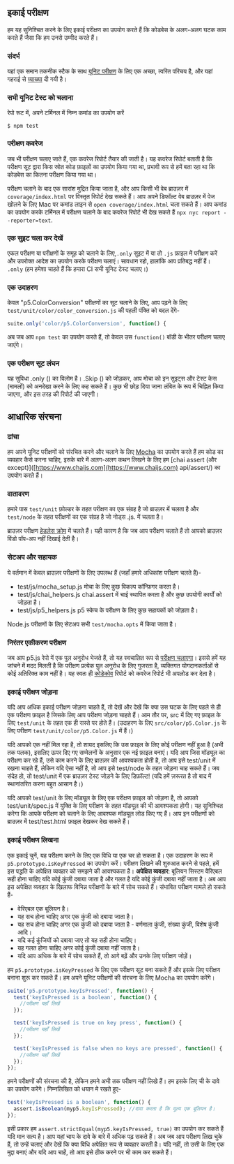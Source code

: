 ## इकाई परीक्षण

हम यह सुनिश्चित करने के लिए इकाई परीक्षण का उपयोग करते हैं कि कोडबेस के अलग-अलग घटक काम करते हैं जैसा कि हम उनसे उम्मीद करते हैं।

### संदर्भ

यहां एक समान तकनीक स्टैक के साथ [यूनिट परीक्षण](https://codeburst.io/javascript-unit-testing-using-mocha-and-chai-1d97d9f18e71) के लिए एक अच्छा, त्वरित परिचय है, और यहां गहराई से [व्याख्या](https://blog.logrocket.com/a-quick-and-complete-guide-to-mocha-testing-d0e0ea09f09d) दी गयी है।

### सभी यूनिट टेस्ट को चलाना

रेपो रूट में, अपने टर्मिनल में निम्न कमांड का उपयोग करें

```shell
$ npm test
```

### परीक्षण कवरेज

जब भी परीक्षण चलाए जाते हैं, एक कवरेज रिपोर्ट तैयार की जाती है। यह कवरेज रिपोर्ट बताती है कि परीक्षण सूट द्वारा किस स्रोत कोड फ़ाइलों का उपयोग किया गया था, प्रभावी रूप से हमें बता रहा था कि कोडबेस का कितना परीक्षण किया गया था।

परीक्षण चलाने के बाद एक सारांश मुद्रित किया जाता है, और आप किसी भी वेब ब्राउज़र में `coverage/index.html` पर विस्तृत रिपोर्ट देख सकते हैं। आप अपने डिफॉल्ट वेब ब्राउज़र में पेज खोलने के लिए Mac पर कमांड लाइन से `open coverage/index.html` चला सकते हैं। आप कमांड का उपयोग करके टर्मिनल में परीक्षण चलाने के बाद कवरेज रिपोर्ट भी देख सकते हैं `npx nyc report --reporter=text`.

### एक सुइट चला कर देखें

एकल परीक्षण या परीक्षणों के समूह को चलाने के लिए,`.only` सुइट में या तो `.js` फ़ाइल में परीक्षण करें और उपरोक्त आदेश का उपयोग करके परीक्षण चलाएं। सावधान रहो, हालांकि आप प्रतिबद्ध नहीं हैं। `.only` (हम हमेशा चाहते हैं कि हमारा CI सभी यूनिट टेस्ट चलाए।)

### एक उदाहरण

केवल "p5.ColorConversion" परीक्षणों का सूट चलाने के लिए, आप पढ़ने के लिए `test/unit/color/color_conversion.js` की पहली पंक्ति को बदल देंगे-

```js
suite.only('color/p5.ColorConversion', function() {
```

अब जब आप `npm test` का उपयोग करते हैं, तो केवल उस `function()` बॉडी के भीतर परीक्षण चलाए जाएंगे।

### एक परीक्षण सूट लंघन

यह सुविधा .only () का विलोम है। .Skip () को जोड़कर, आप मोचा को इन सुइट्स और टेस्ट केस (मामलों) को अनदेखा करने के लिए कह सकते हैं। कुछ भी छोड़ दिया जाना लंबित के रूप में चिह्नित किया जाएगा, और इस तरह की रिपोर्ट की जाएगी।

## आधारिक संरचना

### ढांचा

हम अपने यूनिट परीक्षणों को संरचित करने और चलाने के लिए [Mocha](https://mochajs.org/) का उपयोग करते हैं हम कोड का व्यवहार कैसे करना चाहिए, इसके बारे में अलग-अलग कथन लिखने के लिए हम \[chai assert (और except)]\([https://www.chaijs.com](https://www.chaijs.com) api/assert/) का उपयोग करते हैं।

### वातावरण

हमारे पास `test/unit` फ़ोल्डर के तहत परीक्षण का एक संग्रह है जो ब्राउज़र में चलता है और `test/node` के तहत परीक्षणों का एक संग्रह है जो नोड्स .js. में चलता है।

ब्राउज़र परीक्षण [हेडलेस क्रोम](https://developers.google.com/web/updates/2017/06/headless-karma-mocha-chai) में चलते हैं। यही कारण है कि जब आप परीक्षण चलाते हैं तो आपको ब्राउज़र विंडो पॉप-अप नहीं दिखाई देती है।

### सेटअप और सहायक

ये वर्तमान में केवल ब्राउज़र परीक्षणों के लिए उपलब्ध हैं (जहाँ हमारे अधिकांश परीक्षण चलते हैं)-

* test/js/mocha\_setup.js मोचा के लिए कुछ विकल्प कॉन्फ़िगर करता है।
* test/js/chai\_helpers.js chai.assert में चाई स्थापित करता है और कुछ उपयोगी कार्यों को जोड़ता है।
* test/js/p5\_helpers.js p5 स्केच के परीक्षण के लिए कुछ सहायकों को जोड़ता है।

Node.js परीक्षणों के लिए सेटअप सभी `test/mocha.opts` में किया जाता है।

### निरंतर एकीकरण परीक्षण

जब आप p5.js रेपो में एक पुल अनुरोध भेजते हैं, तो यह स्वचालित रूप से [परीक्षण चलाएगा](https://github.com/processing/p5.js/actions)। इससे हमें यह जांचने में मदद मिलती है कि परीक्षण प्रत्येक पुल अनुरोध के लिए गुजरता है, व्यक्तिगत योगदानकर्ताओं से कोई अतिरिक्त काम नहीं है। यह स्वतः ही [कोडेकोव](https://codecov.io/github/processing/p5.js) रिपोर्ट को कवरेज रिपोर्ट भी अपलोड कर देता है।

### इकाई परीक्षण जोड़ना

यदि आप अधिक इकाई परीक्षण जोड़ना चाहते हैं, तो देखें और देखें कि क्या उस घटक के लिए पहले से ही एक परीक्षण फ़ाइल है जिसके लिए आप परीक्षण जोड़ना चाहते हैं। आम तौर पर, src में दिए गए फ़ाइल के लिए `test/unit` के तहत एक ही रास्ते पर होते हैं। (उदाहरण के लिए `src/color/p5.Color.js` के लिए परीक्षण `test/unit/color/p5.Color.js`
में हैं।)

यदि आपको एक नहीं मिल रहा है, तो शायद इसलिए कि उस फ़ाइल के लिए कोई परीक्षण नहीं हुआ है (अभी तक पलक), इसलिए ऊपर दिए गए सम्मेलनों के अनुसार एक नई फ़ाइल बनाएं। यदि आप जिस मॉड्यूल का परीक्षण कर रहे हैं, उसे काम करने के लिए ब्राउज़र की आवश्यकता होती है, तो आप इसे  test/unit में रखना चाहते हैं, लेकिन यदि ऐसा नहीं है, तो आप इसे test/node के तहत जोड़ना चाह सकते हैं। जब संदेह हो, तो test/unit में एक ब्राउज़र टेस्ट जोड़ने के लिए डिफ़ॉल्ट! (यदि हमें ज़रूरत है तो बाद में स्थानांतरित करना बहुत आसान है।)

यदि आपको test/unit के लिए मॉड्यूल के लिए एक परीक्षण फ़ाइल को जोड़ना है, तो आपको test/unit/spec.js में युक्ति के लिए परीक्षण के तहत मॉड्यूल की भी आवश्यकता होगी। यह सुनिश्चित करेगा कि आपके परीक्षण को चलाने के लिए आवश्यक मॉड्यूल लोड किए गए हैं। आप इन परीक्षणों को ब्राउज़र में test/test.html फ़ाइल देखकर देख सकते हैं।

### इकाई परीक्षण लिखना

एक इकाई चुनें, यह परीक्षण करने के लिए एक विधि या एक चर हो सकता है। एक उदाहरण के रूप में `p5.prototype.isKeyPressed` का उपयोग करें। परीक्षण लिखने की शुरुआत करने से पहले, हमें इस पद्धति के अपेक्षित व्यवहार को समझने की आवश्यकता है। **अपेक्षित व्यवहार**: बूलियन सिस्टम वैरिएबल सही होना चाहिए यदि कोई कुंजी दबाया जाता है और गलत है यदि कोई कुंजी दबाया नहीं जाता है। अब आप इस अपेक्षित व्यवहार के खिलाफ विभिन्न परीक्षणों के बारे में सोच सकते हैं। संभावित परीक्षण मामले हो सकते हैं-

* वेरिएबल एक बूलियन है।
* यह सच होना चाहिए अगर एक कुंजी को दबाया जाता है।
* यह सच होना चाहिए अगर एक कुंजी को दबाया जाता है - वर्णमाला कुंजी, संख्या कुंजी, विशेष कुंजी आदि।
* यदि कई कुंजियों को दबाया जाए तो यह सही होना चाहिए।
* यह गलत होना चाहिए अगर कोई कुंजी दबाया नहीं जाता है।
* यदि आप अधिक के बारे में सोच सकते हैं, तो आगे बढ़ें और उनके लिए परीक्षण जोड़ें।

हम `p5.prototype.isKeyPressed` के लिए एक परीक्षण सूट बना सकते हैं और इसके लिए परीक्षण बनाना शुरू कर सकते हैं। हम अपने यूनिट परीक्षणों की संरचना के लिए Mocha का उपयोग करेंगे।

```js
suite('p5.prototype.keyIsPressed', function() {
  test('keyIsPressed is a boolean', function() {
    //परीक्षण यहाँ लिखें
  });

  test('keyIsPressed is true on key press', function() {
    //परीक्षण यहाँ लिखें
  });

  test('keyIsPressed is false when no keys are pressed', function() {
    //परीक्षण यहाँ लिखें
  });
});
```

हमने परीक्षणों की संरचना की है, लेकिन हमने अभी तक परीक्षण नहीं लिखे हैं। हम इसके लिए ची के दावे का उपयोग करेंगे। निम्नलिखित को धयान मे रखते हुए-

```js
test('keyIsPressed is a boolean', function() {
  assert.isBoolean(myp5.keyIsPressed); //दावा करता है कि मूल्य एक बूलियन है।
});
```

इसी प्रकार हम `assert.strictEqual(myp5.keyIsPressed, true)` का उपयोग कर सकते हैं यदि मान सत्य है। आप यहां चाय के दावे के बारे में अधिक पढ़ सकते हैं। अब जब आप परीक्षण लिख चुके हैं, तो उन्हें चलाएं और देखें कि क्या विधि अपेक्षित रूप से व्यवहार करती है। यदि नहीं, तो उसी के लिए एक मुद्दा बनाएं और यदि आप चाहें, तो आप इसे ठीक करने पर भी काम कर सकते हैं।
